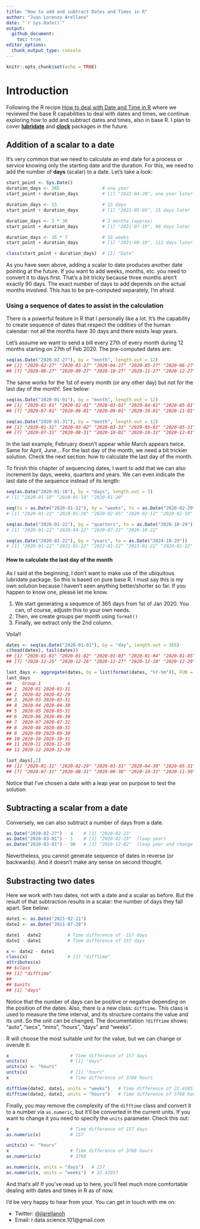 ```yaml
---
title: "How to add and subtract Dates and Times in R"
author: "Juan Lorenzo Arellano"
date: "`r Sys.Date()`"
output:
  github_document:
    toc: true
editor_options: 
  chunk_output_type: console
---
```


```r
knitr::opts_chunk$set(echo = TRUE)
```

# Introduction

Following the R recipe [How to deal with Date and Time in R](dates_times/How-to-deal-with-Dates-and-Times-in-R.html) where we reviewed the base R capabilities to deal with dates and times, we continue exploring how to add and subtract dates and times, also in base R. I plan to cover [**lubridate**](https://lubridate.tidyverse.org/) and [**clock**](https://clock.r-lib.org/) packages in the future.


## Addition of a scalar to a date

It's very common that we need to calculate an end date for a process or service knowing only the starting date and the duration. For this, we need to add the number of **days** (scalar) to a date. Let's take a look:

```r

start_point <- Sys.Date()
duration_days <- 365                # one year
start_point + duration_days         # [1] "2022-04-20", one year later

duration_days <- 15                 # 15 days
start_point + duration_days         # [1] "2021-05-05", 15 days later

duration_days <- 3 * 30             # 3 months (approx)
start_point + duration_days         # [1] "2021-07-19", 90 days later

duration_days <- 16 * 7             # 16 weeks
start_point + duration_days         # [1] "2021-08-10", 112 days later

class(start_point + duration_days)  # [1] "Date"

```

As you have seen above, adding a scalar to date produces another date pointing at the future. If you want to add weeks, months, etc. you need to convert it to days first. That's a bit tricky because three months aren't exactly 90 days. The exact number of days to add depends on the actual months involved. This has to be pre-computed separately, I'm afraid.

### Using a sequence of dates to assist in the calculation

There is a powerful feature in R that I personally like a lot. It's the capability to create sequence of dates that respect the oddities of the human calendar: not all the months have 30 days and there exists leap years.

Let's assume we want to send a bill every 27th of every month during 12 months starting on 27th of Feb 2020. The pre-computed dates are:

```r
seq(as.Date("2020-02-27"), by = "month", length.out = 12)
## [1] "2020-02-27" "2020-03-27" "2020-04-27" "2020-05-27" "2020-06-27" "2020-07-27"
## [7] "2020-08-27" "2020-09-27" "2020-10-27" "2020-11-27" "2020-12-27" "2021-01-27"
```

The same works for the 1st of every month (or any other day) but not for the last day of the month!. See below:

```r
seq(as.Date("2020-01-01"), by = "month", length.out = 12)
## [1] "2020-01-01" "2020-02-01" "2020-03-01" "2020-04-01" "2020-05-01" "2020-06-01"
## [7] "2020-07-01" "2020-08-01" "2020-09-01" "2020-10-01" "2020-11-01" "2020-12-01"

seq(as.Date("2020-01-31"), by = "month", length.out = 12)
## [1] "2020-01-31" "2020-03-02" "2020-03-31" "2020-05-01" "2020-05-31" "2020-07-01"
## [7] "2020-07-31" "2020-08-31" "2020-10-01" "2020-10-31" "2020-12-01" "2020-12-31")
```

In the last example, February doesn't appear while March appears twice. Same for April, June... For the last day of the month, we need a bit trickier solution. Check the next section: how to calculate the last day of the month.

To finish this chapter of sequencing dates, I want to add that we can also increment by days, weeks, quarters and years. We can even indicate the last date of the sequence instead of its length:

```r
seq(as.Date("2020-01-18"), by = "days", length.out = 3)
# [1] "2020-01-18" "2020-01-19" "2020-01-20"

seq(to = as.Date("2020-01-22"), by = "weeks", to = as.Date("2020-02-29"))
# [1] "2020-01-22" "2020-01-29" "2020-02-05" "2020-02-12" "2020-02-19" "2020-02-26"

seq(as.Date("2020-01-22"), by = "quarters", to = as.Date("2020-10-29"))
# [1] "2020-01-22" "2020-04-22" "2020-07-22" "2020-10-22"

seq(as.Date("2020-01-22"), by = "years", to = as.Date("2024-10-29"))
# [1] "2020-01-22" "2021-01-22" "2022-01-22" "2023-01-22" "2024-01-22"
```

#### How to calculate the last day of the month

As I said at the beginning, I don't want to make use of the ubiquitous lubridate package. So this is based on pure base R. I must say this is my own solution because I haven't seen anything better/shorter so far. If you happen to know one, please let me know.

1. We start generating a sequence of 365 days from 1st of Jan 2020. You can, of course, adjustn this to your own needs.
1. Then, we create groups per month using `format()`
1. Finally, we extract only the 2nd column.

Voila!!

```r
dates <- seq(as.Date("2020-01-01"), by = "day", length.out = 365)
c(head(dates), tail(dates))
## [1] "2020-01-01" "2020-01-02" "2020-01-03" "2020-01-04" "2020-01-05" "2020-01-06"
## [7] "2020-12-25" "2020-12-26" "2020-12-27" "2020-12-28" "2020-12-29" "2020-12-30"

last_days <- aggregate(dates, by = list(format(dates, "%Y-%m")), FUN = max)
last_days
##    Group.1          x
## 1  2020-01 2020-01-31
## 2  2020-02 2020-02-29
## 3  2020-03 2020-03-31
## 4  2020-04 2020-04-30
## 5  2020-05 2020-05-31
## 6  2020-06 2020-06-30
## 7  2020-07 2020-07-31
## 8  2020-08 2020-08-31
## 9  2020-09 2020-09-30
## 10 2020-10 2020-10-31
## 11 2020-11 2020-11-30
## 12 2020-12 2020-12-30

last_days[,2]
## [1] "2020-01-31" "2020-02-29" "2020-03-31" "2020-04-30" "2020-05-31" "2020-06-30"
## [7] "2020-07-31" "2020-08-31" "2020-09-30" "2020-10-31" "2020-11-30" "2020-12-30"
```

Notice that I've chosen a date with a leap year on purpose to test the solution 

## Subtracting a scalar from a date

Conversely, we can also subtract a number of days from a date.

```r
as.Date("2020-02-27") - 4    # [1] "2020-02-23"
as.Date("2020-03-01") - 1    # [1] "2020-02-29"  (leap year)
as.Date("2020-03-01") - 90   # [1] "2019-12-02"  (leap year and change in year)

```

Nevertheless, you cannot generate sequence of dates in reverse (or backwards). And it doesn't make any sense on second thought.

## Substracting two dates

Here we work with two dates, not with a date and a scalar as before. But the result of that subtraction results in a scalar: the number of days they fall apart. See below:

```r
date1 <- as.Date("2021-02-21")
date2 <- as.Date("2021-07-28")

date1 - date2          # Time difference of -157 days
date2 - date1          # Time difference of 157 days

x <- date2 - date1
class(x)               # [1] "difftime"
attributes(x)
## $class
## [1] "difftime"
## 
## $units
## [1] "days"
```

Notice that the number of days can be positive or negative depending on the position of the dates. Also, there is a new class: `difftime`. This class is used to measure the time interval, and its structure contains the value and its unit. So the unit can be changed. The documentation `?difftime` shows: "auto", "secs", "mins", "hours", "days" and "weeks".

R will choose the most suitable unit for the value, but we can change or overule it:

```r
x                       # Time difference of 157 days
units(x)                # [1] "days"
units(x) <- "hours"     
units(x)                # [1] "hours"
x                       # Time difference of 3768 hours

difftime(date2, date1, units = "weeks")   # Time difference of 22.42857 weeks
difftime(date2, date1, units = "hours")   # Time difference of 3768 hours

```

Finally, you may remove the complexity of the `difftime` class and convert it to a number via `as.numeric`, but it'll be converted in the current units. If you want to change it you need to specify the `units` parameter. Check this out:

```r
x                       # Time difference of 157 days
as.numeric(x)           # 157

units(x) <- "hours"
x                       # Time difference of 3768 hours
as.numeric(x)           # 3768

as.numeric(x, units = "days")   # 157
as.numeric(x, units = "weeks")  # 22.42857

```


And that's all! If you've read up to here, you'll feel much more comfortable dealing with dates and times in R as of now.

I'd be very happy to hear from your. You can get in touch with me on:

* Twitter: [\@jlarellanoh](https://twitter.com/jlarellanoh)
* Email: r.data.science.101@gmail.com
